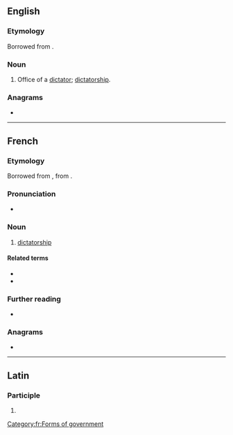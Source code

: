 ==English==

===Etymology===
Borrowed from {{bor|en|fr|dictature}}.

===Noun===
{{en-noun}}

# {{lb|en|obsolete}} Office of a [[dictator]]; [[dictatorship]].
#: {{rfquotek|Francis Bacon}}

===Anagrams===
* {{anagrams|en|a=acdeirttu|trucidate|urticated}}

----

==French==
{{wikipedia|lang=fr}}

===Etymology===
Borrowed from {{bor|fr|la|dictātūra}}, from {{m|la|dictō}}.

===Pronunciation===
* {{fr-IPA}}

===Noun===
{{fr-noun|f}}

# [[dictatorship]]

====Related terms====
* {{l|fr|dicter}}
* {{l|fr|dictateur}}

===Further reading===
* {{R:TLFi}}

===Anagrams===
* {{l|fr|dictateur}}

[[Category:fr:Forms of government]]

----

==Latin==

===Participle===
{{la-part-form|dictātūre}}

# {{inflection of|dictātūrus||voc|m|s|lang=la}}